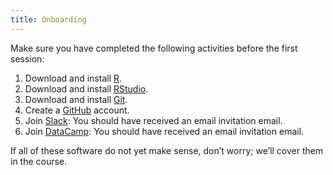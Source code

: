 ```yaml
---
title: Onboarding
---
```


Make sure you have completed the following activities before the first session:

1. Download and install [R](https://cran.biotools.fr/).
2. Download and install [RStudio](https://rstudio.com/products/rstudio/download/#download).
3. Download and install [Git](https://git-scm.com/).
4. Create a [GitHub](https://github.com/) account.
5. Join [Slack](https://spb-methods.slack.com): You should have received an email invitation email.
6. Join [DataCamp](https://www.datacamp.com): You should have received an email invitation email.

If all of these software do not yet make sense, don't worry; we'll cover them in the course.

